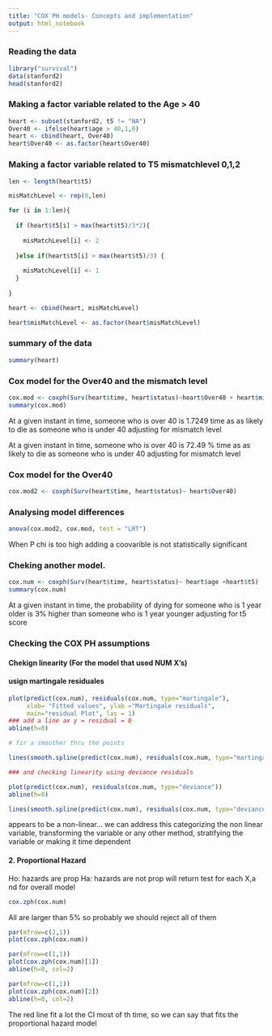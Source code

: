 ```yaml
---
title: "COX PH models- Concepts and implementation"
output: html_notebook
---
```




### Reading the data


```r
library("survival")
data(stanford2)
head(stanford2)

```
### Making a factor variable related to the Age > 40

```r

heart <- subset(stanford2, t5 != "NA")
Over40 <- ifelse(heart$age > 40,1,0)
heart <- cbind(heart, Over40)
heart$Over40 <- as.factor(heart$Over40)

```

### Making a factor variable related to T5 mismatchlevel 0,1,2


```r
len <- length(heart$t5)

misMatchLevel <- rep(0,len)

for (i in 1:len){
  
  if (heart$t5[i] > max(heart$t5)/3*2){
    
    misMatchLevel[i] <- 2
    
  }else if(heart$t5[i] > max(heart$t5)/3) {
    
    misMatchLevel[i] <- 1
  }
  
}

heart <- cbind(heart, misMatchLevel)

heart$misMatchLevel <- as.factor(heart$misMatchLevel)

```

### summary of the data

```r
summary(heart)
```
### Cox model for the Over40 and the mismatch level

```r
cox.mod <- coxph(Surv(heart$time, heart$status)~heart$Over40 + heart$misMatchLevel)
summary(cox.mod)
```
At a given instant in time, someone who is over 40 is 1.7249 time as as likely to die as someone who is under 40 adjusting for mismatch level


At a given instant in time, someone who is over 40 is 72.49 % time as as likely to die as someone who is under 40 adjusting for mismatch level

### Cox model for the Over40


```r
cox.mod2 <- coxph(Surv(heart$time, heart$status)~ heart$Over40)
```

### Analysing model differences


```r
anova(cox.mod2, cox.mod, test = "LRT")
```
When P chi is too high adding a coovarible is not statistically significant

### Cheking another model.

```r
cox.num <- coxph(Surv(heart$time, heart$status)~ heart$age +heart$t5)
summary(cox.num)
```
At a given instant in time, the probability of dying for someone who is 1 year older is 3% higher than someone who is 1 year younger adjusting for t5 score


### Checking the COX PH assumptions

#### Chekign linearity (For the model that used NUM X's)
#### usign martingale residuales

```r

plot(predict(cox.num), residuals(cox.num, type="martingale"),
     xlab= "Fitted values", ylab ="Martingale residuals",
     main="residual Plot", las = 1)
### add a line ax y = residual = 0
abline(h=0)

# fir a smoother thru the points

lines(smooth.spline(predict(cox.num), residuals(cox.num, type="martingale")), col = "red")
```


```r
### and checking linearity using deviance residuals

plot(predict(cox.num), residuals(cox.num, type="deviance"))
abline(h=0)

lines(smooth.spline(predict(cox.num), residuals(cox.num, type="deviance")), col = "red")
```

appears to be a non-linear... we can address this categorizing the non linear variable, transforming the variable or any other method, stratifying the variable or making it time dependent


#### 2. Proportional Hazard

Ho: hazards are prop Ha: hazards are not prop
will return test for each X,a nd for overall model

```r
cox.zph(cox.num)
```
All are larger than 5% so probably we should reject all of them


```r
par(mfrow=c(2,1))
plot(cox.zph(cox.num))
```
```r
par(mfrow=c(1,1))
plot(cox.zph(cox.num)[1])
abline(h=0, col=2)
```
```r
par(mfrow=c(1,1))
plot(cox.zph(cox.num)[2])
abline(h=0, col=2)
```
The red line fit a lot the CI most of th time, so we can say that fits the proportional hazard model